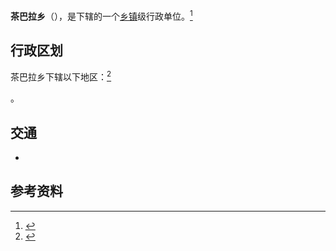 {{中国乡级行政区|54/01/24/204/000}}

'''茶巴拉乡'''（{{bo|z=མཚར་པ་ནང་|w=}}），是{{PRC admin/fullname|54/01/24/204/000|3}}下辖的一个[[乡镇|乡镇]]级行政单位。<ref>{{PRC admin/ref sgc|{{PRC admin/parent|54/01/24/204/000}}}}</ref>

== 行政区划 ==

茶巴拉乡下辖以下地区：<ref>{{PRC admin/ref sgc|54/01/24/204/000}}</ref>

{{PRC admin/children|54/01/24/204/000}}。


== 交通 ==
* {{中国国道名|318}}

== 参考资料 ==
{{reflist}}

{{行政区划小作品}}
{{PRC admin/navcat|54/01/24/204/000}}